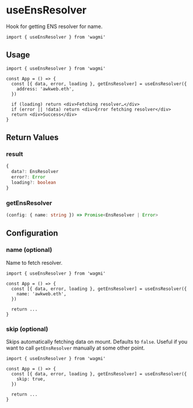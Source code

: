 # useEnsResolver

Hook for getting ENS resolver for name.

```tsx
import { useEnsResolver } from 'wagmi'
```

## Usage

```tsx
import { useEnsResolver } from 'wagmi'

const App = () => {
  const [{ data, error, loading }, getEnsResolver] = useEnsResolver({
    address: 'awkweb.eth',
  })

  if (loading) return <div>Fetching resolver…</div>
  if (error || !data) return <div>Error fetching resolver</div>
  return <div>Success</div>
}
```

## Return Values

### result

```ts
{
  data?: EnsResolver
  error?: Error
  loading?: boolean
}
```

### getEnsResolver

```ts
(config: { name: string }) => Promise<EnsResolver | Error>
```

## Configuration

### name (optional)

Name to fetch resolver.

```tsx highlight='5'
import { useEnsResolver } from 'wagmi'

const App = () => {
  const [{ data, error, loading }, getEnsResolver] = useEnsResolver({
    name: 'awkweb.eth',
  })

  return ...
}
```

### skip (optional)

Skips automatically fetching data on mount. Defaults to `false`. Useful if you want to call `getEnsResolver` manually at some other point.

```tsx highlight='5'
import { useEnsResolver } from 'wagmi'

const App = () => {
  const [{ data, error, loading }, getEnsResolver] = useEnsResolver({
    skip: true,
  })

  return ...
}
```
